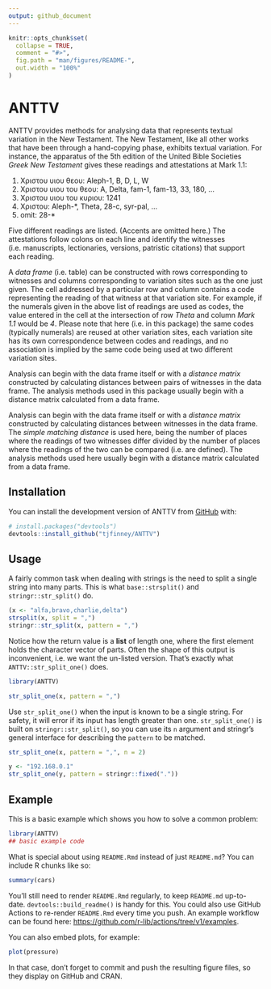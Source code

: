 ```yaml
---
output: github_document
---
```


<!-- README.md is generated from README.Rmd. Please edit that file -->

```r
knitr::opts_chunk$set(
  collapse = TRUE,
  comment = "#>",
  fig.path = "man/figures/README-",
  out.width = "100%"
)
```

# ANTTV

<!-- badges: start -->
<!-- badges: end -->

ANTTV provides methods for analysing data that represents textual variation in the New Testament. The New Testament, like all other works that have been through a hand-copying phase, exhibits textual variation. For instance, the apparatus of the 5th edition of the United Bible Societies *Greek New Testament* gives these readings and attestations at Mark 1.1:

1. Χριστου υιου θεου: Aleph-1, B, D, L, W
2. Χριστου υιου του θεου: A, Delta, fam-1, fam-13, 33, 180, ...
3. Χριστου υιου του κυριου: 1241
4. Χριστου: Aleph-*, Theta, 28-c, syr-pal, ...
5. omit: 28-*

Five different readings are listed. (Accents are omitted here.) The attestations follow colons on each line and identify the witnesses (i.e. manuscripts, lectionaries, versions, patristic citations) that support each reading.

A *data frame* (i.e. table) can be constructed with rows corresponding to witnesses and columns corresponding to variation sites such as the one just given. The cell addressed by a particular row and column contains a code representing the reading of that witness at that variation site. For example, if the numerals given in the above list of readings are used as codes, the value entered in the cell at the intersection of row *Theta* and column *Mark 1.1* would be *4*. Please note that here (i.e. in this package) the same codes (typically numerals) are reused at other variation sites, each variation site has its own correspondence between codes and readings, and no association is implied by the same code being used at two different variation sites.

Analysis can begin with the data frame itself or with a *distance matrix* constructed by calculating distances between pairs of witnesses in the data frame. The analysis methods used in this package usually begin with a distance matrix calculated from a data frame.

Analysis can begin with the data frame itself or with a *distance matrix* constructed by calculating distances between witnesses in the data frame. The *simple matching distance* is used here, being the number of places where the readings of two witnesses differ divided by the number of places where the readings of the two can be compared (i.e. are defined). The analysis methods used here usually begin with a distance matrix calculated from a data frame.

## Installation

You can install the development version of ANTTV from [GitHub](https://github.com/) with:

``` r
# install.packages("devtools")
devtools::install_github("tjfinney/ANTTV")
```

## Usage

A fairly common task when dealing with strings is the need to split a single string into many parts.
This is what `base::strsplit()` and `stringr::str_split()` do.

```r
(x <- "alfa,bravo,charlie,delta")
strsplit(x, split = ",")
stringr::str_split(x, pattern = ",")
```

Notice how the return value is a **list** of length one, where the first element holds the character vector of parts. Often the shape of this output is inconvenient, i.e. we want the un-listed version. That's exactly what `ANTTV::str_split_one()` does.

```r
library(ANTTV)

str_split_one(x, pattern = ",")
```

Use `str_split_one()` when the input is known to be a single string. For safety, it will error if its input has length greater than one. `str_split_one()` is built on `stringr::str_split()`, so you can use its `n` argument and stringr's general interface for describing the `pattern` to be matched.

```r
str_split_one(x, pattern = ",", n = 2)

y <- "192.168.0.1"
str_split_one(y, pattern = stringr::fixed("."))
```

## Example

This is a basic example which shows you how to solve a common problem:

```r
library(ANTTV)
## basic example code
```

What is special about using `README.Rmd` instead of just `README.md`? You can include R chunks like so:

```r
summary(cars)
```

You'll still need to render `README.Rmd` regularly, to keep `README.md` up-to-date. `devtools::build_readme()` is handy for this. You could also use GitHub Actions to re-render `README.Rmd` every time you push. An example workflow can be found here: <https://github.com/r-lib/actions/tree/v1/examples>.

You can also embed plots, for example:

```r
plot(pressure)
```

In that case, don't forget to commit and push the resulting figure files, so they display on GitHub and CRAN.
